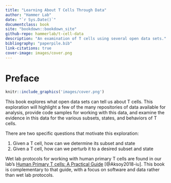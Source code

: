 ```yaml
---
title: "Learning About T Cells Through Data"
author: "Hammer Lab"
date: "`r Sys.Date()`"
documentclass: book
site: "bookdown::bookdown_site"
github-repo: hammerlab/t-cell-data
description: "An examination of T cells using several open data sets."
bibliography: "paperpile.bib"
link-citations: true
cover-image: images/cover.png
---
```


# Preface {-}

```r
knitr::include_graphics('images/cover.png')
```

This book explores what open data sets can tell us about T cells. This exploration will highlight a few of the many repositories of data available for analysis, provide code samples for working with this data, and examine the evidence in this data for the various subsets, states, and behaviors of T cells.

There are two specific questions that motivate this exploration:

1. Given a T cell, how can we determine its subset and state
1. Given a T cell, how can we perturb it to a desired subset and state

Wet lab protocols for working with human primary T cells are found in our lab's [Human Primary T cells: A Practical Guide](https://github.com/hammerlab/t-cell-guide) [@Aksoy2018-iu]. This book is complementary to that guide, with a focus on software and data rather than wet lab protocols.